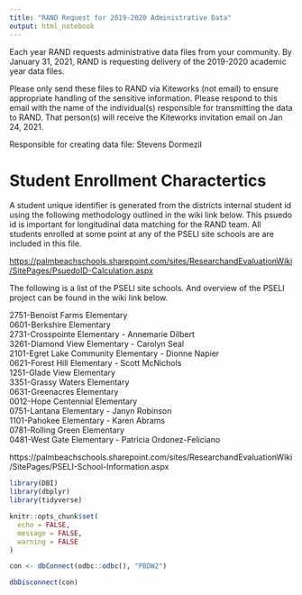 ```yaml
---
title: "RAND Request for 2019-2020 Administrative Data"
output: html_notebook
---
```


Each year RAND requests administrative data files from your community. By January 31, 2021, RAND is requesting delivery of the 2019-2020 academic year data files.

Please only send these files to RAND via Kiteworks (not email) to ensure appropriate handling of the sensitive information. Please respond to this email with the name of the individual(s) responsible for transmitting the data to RAND. That person(s) will receive the Kiteworks invitation email on Jan 24, 2021.

Responsible for creating data file: Stevens Dormezil

# Student Enrollment Charactertics

A student unique identifier is generated from the districts internal student id using the following methodology outlined in the wiki link below. This psuedo id is important for longitudinal data matching for the RAND team. All students enrolled at some point at any of the PSELI site schools are are included in this file.

<https://palmbeachschools.sharepoint.com/sites/ResearchandEvaluationWiki/SitePages/PsuedoID-Calculation.aspx>

The following is a list of the PSELI site schools. And overview of the PSELI project can be found in the wiki link below.


2751-Benoist Farms Elementary  
0601-Berkshire Elementary  
2731-Crosspointe Elementary - Annemarie Dilbert  
3261-Diamond View Elementary - Carolyn Seal  
2101-Egret Lake Community Elementary - Dionne Napier  
0621-Forest Hill Elementary - Scott McNichols  
1251-Glade View Elementary  
3351-Grassy Waters Elementary  
0631-Greenacres Elementary  
0012-Hope Centennial Elementary  
0751-Lantana Elementary - Janyn Robinson  
1101-Pahokee Elementary - Karen Abrams  
0781-Rolling Green Elementary  
0481-West Gate Elementary - Patricia Ordonez-Feliciano  

https://palmbeachschools.sharepoint.com/sites/ResearchandEvaluationWiki/SitePages/PSELI-School-Information.aspx

```r
library(DBI)
library(dbplyr)
library(tidyverse)

knitr::opts_chunk$set(
  echo = FALSE,
  message = FALSE,
  warning = FALSE
)

con <- dbConnect(odbc::odbc(), "PBDW2")
```


```r
dbDisconnect(con)
```

